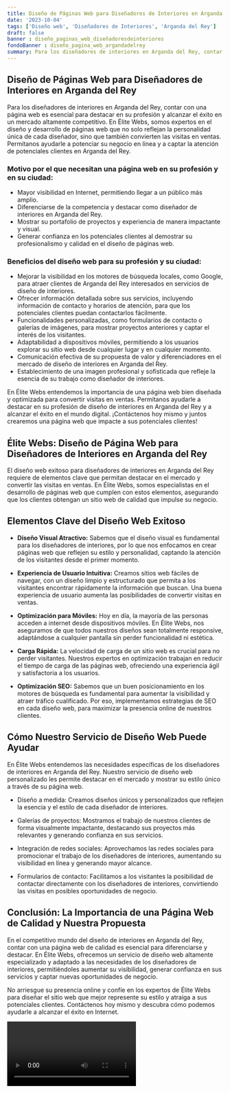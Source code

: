 ```yaml
---
title: Diseño de Páginas Web para Diseñadores de Interiores en Arganda del Rey
date: '2023-10-04'
tags: ['Diseño web', 'Diseñadores de Interiores', 'Arganda del Rey']
draft: false
banner : diseño_paginas_web_diseñadoresdeinteriores
fondoBanner : diseño_pagina_web_argandadelrey
summary: Para los diseñadores de interiores en Arganda del Rey, contar con una página web es esencial para destacar en su profesión y alcanzar el éxito en un mercado altamente competitivo. En Élite Webs, somos expertos en el diseño y desarrollo de páginas web que no solo reflejan la personalidad única de cada diseñador, sino que también convierten las visitas en ventas. Permítanos ayudarle a potenciar su negocio en línea y a captar la atención de potenciales clientes en Arganda del Rey.
---
```


## Diseño de Páginas Web para Diseñadores de Interiores en Arganda del Rey

Para los diseñadores de interiores en Arganda del Rey, contar con una página web es esencial para destacar en su profesión y alcanzar el éxito en un mercado altamente competitivo. En Élite Webs, somos expertos en el diseño y desarrollo de páginas web que no solo reflejan la personalidad única de cada diseñador, sino que también convierten las visitas en ventas. Permítanos ayudarle a potenciar su negocio en línea y a captar la atención de potenciales clientes en Arganda del Rey.

### Motivo por el que necesitan una página web en su profesión y en su ciudad:

- Mayor visibilidad en Internet, permitiendo llegar a un público más amplio.
- Diferenciarse de la competencia y destacar como diseñador de interiores en Arganda del Rey.
- Mostrar su portafolio de proyectos y experiencia de manera impactante y visual.
- Generar confianza en los potenciales clientes al demostrar su profesionalismo y calidad en el diseño de páginas web.

### Beneficios del diseño web para su profesión y su ciudad:

- Mejorar la visibilidad en los motores de búsqueda locales, como Google, para atraer clientes de Arganda del Rey interesados en servicios de diseño de interiores.
- Ofrecer información detallada sobre sus servicios, incluyendo información de contacto y horarios de atención, para que los potenciales clientes puedan contactarlos fácilmente.
- Funcionalidades personalizadas, como formularios de contacto o galerías de imágenes, para mostrar proyectos anteriores y captar el interés de los visitantes.
- Adaptabilidad a dispositivos móviles, permitiendo a los usuarios explorar su sitio web desde cualquier lugar y en cualquier momento.
- Comunicación efectiva de su propuesta de valor y diferenciadores en el mercado de diseño de interiores en Arganda del Rey.
- Establecimiento de una imagen profesional y sofisticada que refleje la esencia de su trabajo como diseñador de interiores.

En Élite Webs entendemos la importancia de una página web bien diseñada y optimizada para convertir visitas en ventas. Permítanos ayudarle a destacar en su profesión de diseño de interiores en Arganda del Rey y a alcanzar el éxito en el mundo digital. ¡Contáctenos hoy mismo y juntos crearemos una página web que impacte a sus potenciales clientes!

<GifSeo />

<Cta />

## Élite Webs: Diseño de Página Web para Diseñadores de Interiores en Arganda del Rey

El diseño web exitoso para diseñadores de interiores en Arganda del Rey requiere de elementos clave que permitan destacar en el mercado y convertir las visitas en ventas. En Élite Webs, somos especialistas en el desarrollo de páginas web que cumplen con estos elementos, asegurando que los clientes obtengan un sitio web de calidad que impulse su negocio.

## Elementos Clave del Diseño Web Exitoso

- **Diseño Visual Atractivo:** Sabemos que el diseño visual es fundamental para los diseñadores de interiores, por lo que nos enfocamos en crear páginas web que reflejen su estilo y personalidad, captando la atención de los visitantes desde el primer momento.

- **Experiencia de Usuario Intuitiva:** Creamos sitios web fáciles de navegar, con un diseño limpio y estructurado que permita a los visitantes encontrar rápidamente la información que buscan. Una buena experiencia de usuario aumenta las posibilidades de convertir visitas en ventas.

- **Optimización para Móviles:** Hoy en día, la mayoría de las personas acceden a internet desde dispositivos móviles. En Élite Webs, nos aseguramos de que todos nuestros diseños sean totalmente responsive, adaptándose a cualquier pantalla sin perder funcionalidad ni estética.

- **Carga Rápida:** La velocidad de carga de un sitio web es crucial para no perder visitantes. Nuestros expertos en optimización trabajan en reducir el tiempo de carga de las páginas web, ofreciendo una experiencia ágil y satisfactoria a los usuarios.

- **Optimización SEO:** Sabemos que un buen posicionamiento en los motores de búsqueda es fundamental para aumentar la visibilidad y atraer tráfico cualificado. Por eso, implementamos estrategias de SEO en cada diseño web, para maximizar la presencia online de nuestros clientes.

## Cómo Nuestro Servicio de Diseño Web Puede Ayudar

En Élite Webs entendemos las necesidades específicas de los diseñadores de interiores en Arganda del Rey. Nuestro servicio de diseño web personalizado les permite destacar en el mercado y mostrar su estilo único a través de su página web.

- Diseño a medida: Creamos diseños únicos y personalizados que reflejen la esencia y el estilo de cada diseñador de interiores.

- Galerías de proyectos: Mostramos el trabajo de nuestros clientes de forma visualmente impactante, destacando sus proyectos más relevantes y generando confianza en sus servicios.

- Integración de redes sociales: Aprovechamos las redes sociales para promocionar el trabajo de los diseñadores de interiores, aumentando su visibilidad en línea y generando mayor alcance.

- Formularios de contacto: Facilitamos a los visitantes la posibilidad de contactar directamente con los diseñadores de interiores, convirtiendo las visitas en posibles oportunidades de negocio.

## Conclusión: La Importancia de una Página Web de Calidad y Nuestra Propuesta

En el competitivo mundo del diseño de interiores en Arganda del Rey, contar con una página web de calidad es esencial para diferenciarse y destacar. En Élite Webs, ofrecemos un servicio de diseño web altamente especializado y adaptado a las necesidades de los diseñadores de interiores, permitiéndoles aumentar su visibilidad, generar confianza en sus servicios y captar nuevas oportunidades de negocio.

No arriesgue su presencia online y confíe en los expertos de Élite Webs para diseñar el sitio web que mejor represente su estilo y atraiga a sus potenciales clientes. Contáctenos hoy mismo y descubra cómo podemos ayudarle a alcanzar el éxito en Internet.

<Video />

<CtaBot job='Diseñadores de Interiores' city='Arganda del Rey'/>

<Gmaps query='Arganda del Rey+españa+maps' />